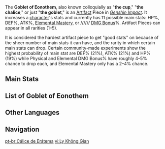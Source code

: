 {{Terminology Infobox
|image        = Icon Goblet of Eonothem.png
|type         = Artifact Pieces
}}
The '''Goblet of Eonothem''', also known colloquially as "'''the cup'''," "'''the chalice'''," or just "'''the goblet'''," is an [[Artifact]] Piece in ''[[Genshin Impact]]''. It increases a [[character]]'s stats and currently has 11 possible main stats: HP%, DEF%, ATK%, [[Elemental Mastery]], or {{Color|[[Physical]]}}/<wbr>{{Hydro}}/<wbr>{{Pyro}}/<wbr>{{Cryo}}/<wbr>{{Electro}}/<wbr>{{Anemo}}/<wbr>{{Geo}} [[DMG Bonus]]%. Artifact Pieces can appear in all rarities (1–5{{star}}).

It is considered the hardest artifact piece to get "good stats" on because of the sheer number of main stats it can have, and the rarity in which certain main stats can drop. Certain community-made experiments show the highest probability of main stat are DEF% (21%), ATK% (21%) and HP% (19%) while Physical and Elemental DMG Bonus% have roughly 4–5% chance to drop each, and Elemental Mastery only has a 2–4% chance.

==Main Stats==
{{Artifact Main Stats|plume=hide|flower=hide|sands=hide|circlet=hide|collapse_goblet=false}}

==List of Goblet of Eonothem==
{{Artifact List|goblet}}

==Other Languages==
{{Other Languages
|en      = Goblet of Eonothem
|zhs     = 空之杯
|zhs_rm  = Kōng zhī Bēi
|zht     = 空之杯
|zht_rm  = Kōng zhī Bēi
|zh_tl   = Cup of Emptiness
|ja      = 空の杯
|ja_rm   = Kara no Hai{{Assumed}}
|ja_tl   = Beverage Cup of Emptiness
|ko      = 공간의 성배
|ko_rm   = Gonggan-ui Seongbae
|ko_tl   = Grail of Space
|es      = Cáliz de Eonothem
|es_tl   = Goblet of Eonothem
|fr      = Coupe d'éonothème
|fr_tl   = Goblet of Eonothem
|ru      = Кубок пространства
|ru_tl   = 
|th      = Goblet of Eonothem
|vi      = Ly Không Gian
|vi_tl   = 
|de      = Kelch der Leere
|de_tl   = Goblet of Void
|id      = Goblet of Eonothem
|pt      = Cálice de Erátema
|pt_tl   = 
}}

==Navigation==
{{Artifact Navbox}}

[[pt-br:Cálice de Erátema]]
[[vi:Ly Không Gian]]